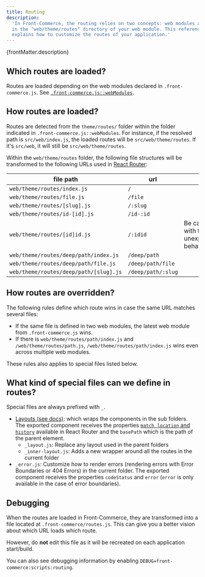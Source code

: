 ```yaml
---
title: Routing
description:
  'In Front-Commerce, the routing relies on two concepts: web modules and files
  in the "web/theme/routes" directory of your web module. This reference
  explains how to customize the routes of your application.'
---
```


<p>{frontMatter.description}</p>

## Which routes are loaded?

Routes are loaded depending on the web modules declared in `.front-commerce.js`.
See
[`.front-commerce.js::webModules`](/docs/2.x/reference/front-commerce-js#webmodules).

## How routes are loaded?

Routes are detected from the `theme/routes/` folder within the folder indicated
in `.front-commerce.js::webModules`. For instance, if the resolved path is
`src/web/index.js`, the loaded routes will be `src/web/theme/routes`. If it's
`src/web`, it will still be `src/web/theme/routes`.

Within the `web/theme/routes` folder, the following file structures will be
transformed to the following URLs used in
[React Router](https://reacttraining.com/react-router/web/guides/quick-start):

| file path                              | url                |                                           |
| -------------------------------------- | ------------------ | ----------------------------------------- |
| `web/theme/routes/index.js`            | `/`                |                                           |
| `web/theme/routes/file.js`             | `/file`            |                                           |
| `web/theme/routes/[slug].js`           | `/:slug`           |                                           |
| `web/theme/routes/id-[id].js`          | `/id-:id`          |                                           |
| `web/theme/routes/[id]id.js`           | `/:idid`           | Be careful with this unexpected behaviour |
| `web/theme/routes/deep/path/index.js`  | `/deep/path`       |                                           |
| `web/theme/routes/deep/path/file.js`   | `/deep/path/file`  |                                           |
| `web/theme/routes/deep/path/[slug].js` | `/deep/path/:slug` |                                           |

## How routes are overridden?

The following rules define which route wins in case the same URL matches several
files:

- If the same file is defined in two web modules, the latest web module from
  `.front-commerce.js` wins.
- If there is `web/theme/routes/path/index.js` and `/web/theme/routes/path.js`,
  `/web/theme/routes/path/index.js` wins even across multiple web modules.

These rules also applies to special files listed below.

## What kind of special files can we define in routes?

Special files are always prefixed with `_`.

- [Layouts (see docs)](/docs/2.x/advanced/theme/layouts): which wraps the
  components in the sub folders. The exported component receives the properties
  [`match`, `location` and `history`](https://reacttraining.com/react-router/web/api/Route/route-props)
  available in React Router and the `basePath` which is the path of the parent
  element.
  - `_layout.js`: Replace any layout used in the parent folders
  - `_inner-layout.js`: Adds a new wrapper around all the routes in the current
    folder
- `_error.js`: Customize how to render errors (rendering errors with Error
  Boundaries or 404 Errors) in the current folder. The exported component
  receives the properties `codeStatus` and `error` (`error` is only available in
  the case of error boundaries).

## Debugging

When the routes are loaded in Front-Commerce, they are transformed into a file
located at `.front-commerce/routes.js`. This can give you a better vision about
which URL loads which route.

However, do **not** edit this file as it will be recreated on each application
start/build.

You can also see debugging information by enabling
`DEBUG=front-commerce:scripts:routing`.
